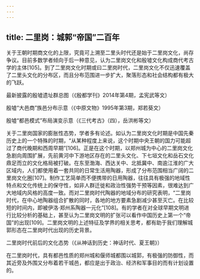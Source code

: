 ```yaml
---
---
---
```

title: 二里岗：城郭“帝国”二百年
---




关于王朝时期商文化的上限，究竟可上溯至二里头时代还是始于二里岗文化，尚存争议。目前多数学者倾向于后一种意见，认为二里岗文化和殷墟文化构成商代考古学的主体[105]。到了二里岗文化时期或曰二里岗时代，二里岗文化不仅迅速覆盖了二里头文化的分布区，而且分布范围进一步扩大，聚落形态和社会结构都有极大的飞跃。



最新披露的殷墟遗址群总图（《殷都学刊》2014年第4期，孟宪武等文）



殷墟“大邑商”族邑分布示意（《中原文物》1995年第3期，郑若葵文）



殷墟“都邑模式”布局演变示意（《三代考古》（四），岳洪彬等文）

关于二里岗国家的膨胀性态势，学者多有论述。如认为二里岗文化时期是中国先秦历史上的一个特殊的时期，“从某种程度上来说，这个时期中央王朝的国力可能超过了商代晚期和西周早期”[106]。正是在这个时期，以郑州城为中心的二里岗文化急剧向周围扩展，先前黄河中下游地区存在的二里头文化、下七垣文化和岳石文化鼎足而立的文化格局被打破。在东至渤海、西达关中、北抵冀中、南逾江淮的广大区域内，人们都使用着一套共同的日常生活用陶器，形成了分布范围相当广阔的二里岗文化圈[107]。制作工艺简单而不便携带的日用陶器，往往具有极强的地域性特点和文化传统上的保守性，如非人群迁徙和政治性强势干预等因素，很难达到广大地域内风格的高度一致。而对二里岗时代陶器的地域分布的研究表明，“二里岗时代，在中心地陶器组合扩散的同时，各地的地方要素急剧减少甚至灭亡。在比较短的时间内，即被伊洛·郑州系陶器一元化”[108]。有的学者在对全球早期文明进行比较分析的基础上，甚至认为二里岗文明的扩张可以看作中国历史上第一个“帝国”的出现[109]。二里岗文明的上述特征及学界的相关思考，都有助于我们理解城郭形态在二里岗时代出现的历史背景。



二里岗时代前后的文化态势（《从神话到历史：神话时代、夏王朝》）

在二里岗时代，具有都邑性质的郑州城和偃师城都围以城郭，有极强的防御性，而其近旁及外围又分布着若干城邑，都应是出于政治、经济和军事目的而有计划设置的。